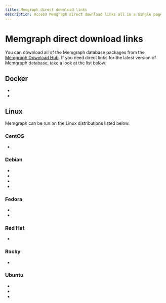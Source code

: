 ```yaml
---
title: Memgraph direct download links
description: Access Memgraph direct download links all in a single page. Our documentation is committed to ensuring a smooth developer experience. 
---
```



# Memgraph direct download links

You can download all of the Memgraph database packages from the [Memgraph
Download Hub](https://memgraph.com/download/). If you need direct links for the
latest version of Memgraph database, take a look at the list below.

## Docker
- <LinkClick link="https://download.memgraph.com/memgraph/v2.19.0/docker/memgraph-2.19.0-docker.tar.gz" os="docker" distribution="docker-x86"/>
- <LinkClick link="https://download.memgraph.com/memgraph/v2.19.0/docker-aarch64/memgraph-2.19.0-docker.tar.gz" os="docker" distribution="docker-x86"/>

## Linux

Memgraph can be run on the Linux distributions listed below.

### CentOS
- <LinkClick link="https://download.memgraph.com/memgraph/v2.19.0/centos-9/memgraph-2.19.0_1-1.x86_64.rpm" os="linux" distribution="centos-9"/>

### Debian
- <LinkClick link="https://download.memgraph.com/memgraph/v2.19.0/debian-11/memgraph_2.19.0-1_amd64.deb" os="linux" distribution="debian-11"/>
- <LinkClick link="https://download.memgraph.com/memgraph/v2.19.0/debian-11-aarch64/memgraph_2.19.0-1_arm64.deb" os="linux" distribution="debian-11-aarch64"/>
- <LinkClick link="https://download.memgraph.com/memgraph/v2.19.0/debian-12/memgraph_2.19.0-1_amd64.deb" os="linux" distribution="debian-12"/>
- <LinkClick link="https://download.memgraph.com/memgraph/v2.19.0/debian-12-aarch64/memgraph_2.19.0-1_arm64.deb" os="linux" distribution="debian-12-aarch64"/>

### Fedora
- <LinkClick link="https://download.memgraph.com/memgraph/v2.19.0/fedora-38/memgraph-2.19.0_1-1.x86_64.rpm" os="linux" distribution="fedora-38"/>
- <LinkClick link="https://download.memgraph.com/memgraph/v2.19.0/fedora-39/memgraph-2.19.0_1-1.x86_64.rpm" os="linux" distribution="fedora-39"/>

### Red Hat
- <LinkClick link="https://download.memgraph.com/memgraph/v2.19.0/centos-9/memgraph-2.19.0_1-1.x86_64.rpm" os="linux" distribution="redhat-9"/>

### Rocky
- <LinkClick link="https://download.memgraph.com/memgraph/v2.19.0/rocky-9.3/memgraph-2.19.0_1-1.x86_64.rpm" os="linux" distribution="rocky-9"/>

### Ubuntu
- <LinkClick link="https://download.memgraph.com/memgraph/v2.19.0/ubuntu-20.04/memgraph_2.19.0-1_amd64.deb" os="linux" distribution="ubuntu-20"/>
- <LinkClick link="https://download.memgraph.com/memgraph/v2.19.0/ubuntu-22.04/memgraph_2.19.0-1_amd64.deb" os="linux" distribution="ubuntu-22"/>
- <LinkClick link="https://download.memgraph.com/memgraph/v2.19.0/ubuntu-22.04-aarch64/memgraph_2.19.0-1_arm64.deb" os="linux" distribution="ubuntu-22-aarch64"/>

